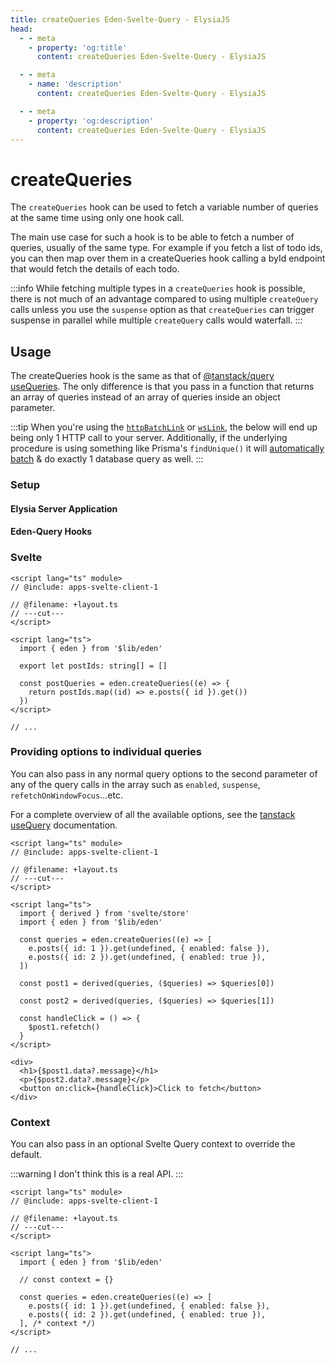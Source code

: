 ```yaml
---
title: createQueries Eden-Svelte-Query - ElysiaJS
head:
  - - meta
    - property: 'og:title'
      content: createQueries Eden-Svelte-Query - ElysiaJS

  - - meta
    - name: 'description'
      content: createQueries Eden-Svelte-Query - ElysiaJS

  - - meta
    - property: 'og:description'
      content: createQueries Eden-Svelte-Query - ElysiaJS
---
```



# createQueries

The `createQueries` hook can be used to fetch a variable number of queries at the same time using only one hook call.

The main use case for such a hook is to be able to fetch a number of queries,
usually of the same type. For example if you fetch a list of todo ids,
you can then map over them in a createQueries hook calling a byId endpoint that would fetch the details of each todo.

:::info
While fetching multiple types in a `createQueries` hook is possible,
there is not much of an advantage compared to using multiple `createQuery` calls
unless you use the `suspense` option as that `createQueries` can trigger suspense in parallel
while multiple `createQuery` calls would waterfall.
:::

## Usage

The createQueries hook is the same as that of
[@tanstack/query useQueries](https://tanstack.com/query/v5/docs/framework/react/reference/useQueries).
The only difference is that you pass in a function that returns an array of queries instead of an array of queries inside an object parameter.

:::tip
When you're using the [`httpBatchLink`](/docs/client/links/httpBatchLink) or [`wsLink`](/docs/client/links/wsLink),
the below will end up being only 1 HTTP call to your server.
Additionally, if the underlying procedure is using something like Prisma's `findUnique()` it will
[automatically batch](https://www.prisma.io/docs/guides/performance-and-optimization/query-optimization-performance#solving-n1-in-graphql-with-findunique-and-prismas-dataloader)
& do exactly 1 database query as well.
:::

### Setup

#### Elysia Server Application

<Server />

#### Eden-Query Hooks

<Client />

### Svelte

```svelte twoslash title=src/routes/+page.svelte
<script lang="ts" module>
// @include: apps-svelte-client-1

// @filename: +layout.ts
// ---cut---
</script>

<script lang="ts">
  import { eden } from '$lib/eden'

  export let postIds: string[] = []

  const postQueries = eden.createQueries((e) => {
    return postIds.map((id) => e.posts({ id }).get())
  })
</script>

// ...
```

### Providing options to individual queries

You can also pass in any normal query options to the second parameter of any of the query calls in the array such as
`enabled`, `suspense`, `refetchOnWindowFocus`...etc.

For a complete overview of all the available options,
see the [tanstack useQuery](https://tanstack.com/query/v5/docs/framework/react/reference/useQuery) documentation.

```svelte twoslash title=src/routes/+page.svelte
<script lang="ts" module>
// @include: apps-svelte-client-1

// @filename: +layout.ts
// ---cut---
</script>

<script lang="ts">
  import { derived } from 'svelte/store'
  import { eden } from '$lib/eden'

  const queries = eden.createQueries((e) => [
    e.posts({ id: 1 }).get(undefined, { enabled: false }),
    e.posts({ id: 2 }).get(undefined, { enabled: true }),
  ])

  const post1 = derived(queries, ($queries) => $queries[0])

  const post2 = derived(queries, ($queries) => $queries[1])

  const handleClick = () => {
    $post1.refetch()
  }
</script>

<div>
  <h1>{$post1.data?.message}</h1>
  <p>{$post2.data?.message}</p>
  <button on:click={handleClick}>Click to fetch</button>
</div>
```

### Context

You can also pass in an optional Svelte Query context to override the default.

:::warning
I don't think this is a real API.
:::

```svelte twoslash title=src/routes/+page.svelte
<script lang="ts" module>
// @include: apps-svelte-client-1

// @filename: +layout.ts
// ---cut---
</script>

<script lang="ts">
  import { eden } from '$lib/eden'

  // const context = {}

  const queries = eden.createQueries((e) => [
    e.posts({ id: 1 }).get(undefined, { enabled: false }),
    e.posts({ id: 2 }).get(undefined, { enabled: true }),
  ], /* context */)
</script>

// ...
```
